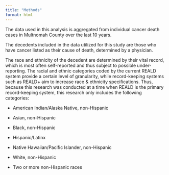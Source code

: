 ```yaml
---
title: "Methods"
format: html
---
```


The data used in this analysis is aggregated from individual cancer death cases in Multnomah County over the last 10 years.

The decedents included in the data utilized for this study are those who have cancer listed as their cause of death, determined by a physician.

The race and ethnicity of the decedent are determined by their vital record, which is most often self-reported and thus subject to possible under-reporting. The racial and ethnic categories coded by the current REALD system provide a certain level of granularity, while record-keeping systems such as REALD+ aim to increase race & ethnicity specifications. Thus, because this research was conducted at a time when REALD is the primary record-keeping system, this research only includes the following categories:

-   American Indian/Alaska Native, non-Hispanic

-   Asian, non-Hispanic

-   Black, non-Hispanic

-   Hispanic/Latinx

-   Native Hawaiian/Pacific Islander, non-Hispanic

-   White, non-Hispanic

-   Two or more non-Hispanic races
